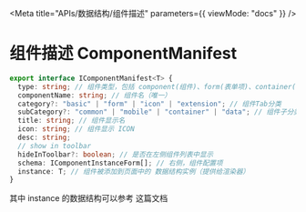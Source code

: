 
<Meta title="APIs/数据结构/组件描述" parameters={{ viewMode: "docs" }} />

# 组件描述 ComponentManifest

```typescript
export interface IComponentManifest<T> {
  type: string; // 组件类型，包括 component(组件)、form(表单项)、container(容器)
  componentName: string; // 组件名（唯一）
  category?: "basic" | "form" | "icon" | "extension"; // 组件Tab分类
  subCategory?: "common" | "mobile" | "container" | "data"; // 组件子分类
  title: string; // 组件显示名
  icon: string; // 组件显示 ICON
  desc: string;
  // show in toolbar
  hideInToolbar?: boolean; // 是否在左侧组件列表中显示
  schema: IComponentInstanceForm[]; // 右侧，组件配置项
  instance: T; // 组件被添加到页面中的 数据结构实例（提供给渲染器）
}
```

其中 instance 的数据结构可以参考 <LinkTo kind="apis-数据结构-组件--page">这篇文档</LinkTo>
